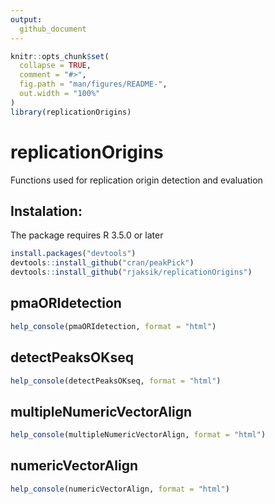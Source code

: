 ```yaml
---
output: 
  github_document
---
```


<!-- README.md is generated from README.Rmd. Please edit that file -->

```r
knitr::opts_chunk$set(
  collapse = TRUE,
  comment = "#>",
  fig.path = "man/figures/README-",
  out.width = "100%"
)
library(replicationOrigins)
```

# replicationOrigins

<!-- badges: start -->
<!-- badges: end -->

Functions used for replication origin detection and evaluation

## Instalation:

The package requires R 3.5.0 or later

``` r
install.packages("devtools")  
devtools::install_github("cran/peakPick")
devtools::install_github("rjaksik/replicationOrigins")

```
## pmaORIdetection

```r
help_console(pmaORIdetection, format = "html")
```

## detectPeaksOKseq

```r
help_console(detectPeaksOKseq, format = "html")
```

## multipleNumericVectorAlign

```r
help_console(multipleNumericVectorAlign, format = "html")
```

## numericVectorAlign

```r
help_console(numericVectorAlign, format = "html")
```
